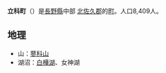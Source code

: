{{Unreferenced|time=2020-10-02T23:22:49+00:00}}
{{日本町村|
自治體名=立科|
町村=町|
圖像=[[File:Lake_Megami_2014-06_2.jpg|240px]]|
圖像說明=[[女神湖|女神湖]]（赤沼溫水貯水池）與[[蓼科山|蓼科山]]（[[諏訪郡|諏訪]]富士）|
町村章=|
日文原名=立科町|
平假名=たてしなまち|
羅馬字拼音=Tateshina-machi|
都道府縣=長野縣|
支廳=|
郡=北佐久郡|
編號=20324-6|
面積=66.82|
邊界未定=|
人口=8,326|
統計時間=2007年3月1日|
自治體=[[上田市|上田市]]、[[茅野市|茅野市]]、[[東御市|東御市]]、[[佐久市|佐久市]]、[[長和町|長和町]]|
樹=|
花=|
鳥=|
其他象徵物=|
其他象徵=|
郵遞區號=384-2305|
所在地=北佐久郡立科町芦田2532|
電話號碼=267-56-2311|
外部連結=http://www.town.tateshina.nagano.jp/|
經度=|
緯度=|
地圖=|
註記=
}}
'''立科町'''（{{jpn|j=立科町|hg=たてしなまち|rm=Tateshina machi|f=y}}）是[[長野縣|長野縣]]中部 [[北佐久郡|北佐久郡]]的[[町|町]]。人口8,409人。

== 地理 ==
* 山：[[蓼科山|蓼科山]]
* 湖沼：[[白樺湖|白樺湖]]、女神湖

{{Authority control}}
{{Japan-geo-stub}}
{{長野縣}}